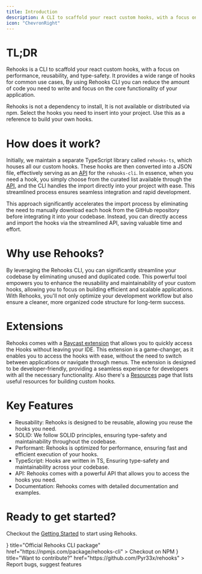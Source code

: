 ```yaml
---
title: Introduction
description: A CLI to scaffold your react custom hooks, with a focus on performance, reusability, and type-safety.
icon: "ChevronRight"
---
```



# TL;DR

Rehooks is a CLI to scaffold your react custom hooks, with a focus on performance, reusability, and type-safety.
It provides a wide range of hooks for common use cases, By using Rehooks CLI you can reduce the amount of code you need to write and focus on the core functionality of your application.

<Callout type="info">
  Rehooks is not a dependency to install, It is not available or distributed via
  npm. Select the hooks you need to insert into your project. Use this as a
  reference to build your own hooks.
</Callout>

# How does it work?

Initially, we maintain a separate TypeScript library called `rehooks-ts`, which houses all our custom hooks. These hooks are then converted into a JSON file, effectively serving as an [API](/docs/api) for the `rehooks-cli`. In essence, when you need a hook, you simply choose from the curated list available through the [API](/docs/api), and the CLI handles the import directly into your project with ease. This streamlined process ensures seamless integration and rapid development.

<Callout type="info">
  This approach significantly accelerates the import process by eliminating the
  need to manually download each hook from the GitHub repository before
  integrating it into your codebase. Instead, you can directly access and import
  the hooks via the streamlined API, saving valuable time and effort.
</Callout>

# Why use Rehooks?

By leveraging the Rehooks CLI, you can significantly streamline your codebase by eliminating unused and duplicated code. This powerful tool empowers you to enhance the reusability and maintainability of your custom hooks, allowing you to focus on building efficient and scalable applications. With Rehooks, you'll not only optimize your development workflow but also ensure a cleaner, more organized code structure for long-term success.

# Extensions

Rehooks comes with a [Raycast extension](https://www.raycast.com/Pyr33x/rehooks) that allows you to quickly access the Hooks without leaving your IDE. This extension is a game-changer, as it enables you to access the hooks with ease, without the need to switch between applications or navigate through menus. The extension is designed to be developer-friendly, providing a seamless experience for developers with all the necessary functionality.
Also there's a [Resources](/docs/cli/resources) page that lists useful resources for building custom hooks.

# Key Features

- Reusability: Rehooks is designed to be reusable, allowing you reuse the hooks you need.
- SOLID: We follow SOLID principles, ensuring type-safety and maintainability throughout the codebase.
- Performant: Rehooks is optimized for performance, ensuring fast and efficient execution of your hooks.
- TypeScript: Hooks are written in TS, Ensuring type-safety and maintainability across your codebase.
- API: Rehooks comes with a powerful API that allows you to access the hooks you need.
- Documentation: Rehooks comes with detailed documentation and examples.

# Ready to get started?

Checkout the [Getting Started](/docs/cli/getting-started) to start using Rehooks.

<Cards>
  <Card
    icon={<PackageIcon />}
    title="Official Rehooks CLI package"
    href="https://npmjs.com/package/rehooks-cli"
  >
    Checkout on NPM
  </Card>
  <Card
    icon={<GithubIcon />}
    title="Want to contribute?"
    href="https://github.com/Pyr33x/rehooks"
  >
    Report bugs, suggest features
  </Card>
</Cards>
